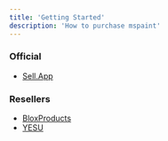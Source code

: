 ```yaml
---
title: 'Getting Started'
description: 'How to purchase mspaint'
---
```


### Official
- [Sell.App](/purchase/sellapp)

### Resellers
- [BloxProducts](/purchase/bloxproducts)
- [YESU](/purchase/YESU)